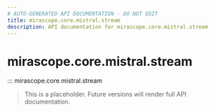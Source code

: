 ```yaml
---
# AUTO-GENERATED API DOCUMENTATION - DO NOT EDIT
title: mirascope.core.mistral.stream
description: API documentation for mirascope.core.mistral.stream
---
```


# mirascope.core.mistral.stream

::: mirascope.core.mistral.stream

> This is a placeholder. Future versions will render full API documentation.
